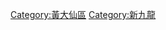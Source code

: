 {{commonscat|Wang Tau Hom}}
{{catmore}}
[[Category:黃大仙區|Category:黃大仙區]]
[[Category:新九龍|Category:新九龍]]